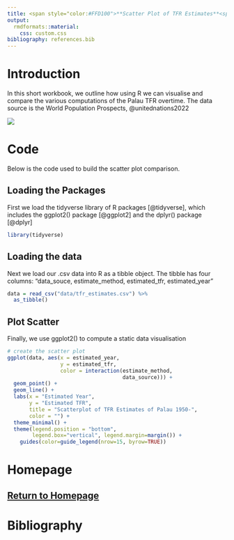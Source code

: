```yaml
---
title: <span style="color:#FFD100">**Scatter Plot of TFR Estimates**<span>
output: 
  rmdformats::material:
    css: custom.css
bibliography: references.bib
---
```


# Introduction

In this short workbook, we outline how using R we can visualise and compare the various computations of the Palau TFR overtime. The data source is the World Population Prospects, @unitednations2022

[![](images/paste-3A06C110.png)](https://population.un.org/wpp/)

# Code

Below is the code used to build the scatter plot comparison.

## Loading the Packages

First we load the tidyverse library of R packages [@tidyverse], which includes the ggplot2() package [@ggplot2] and the dplyr() package [@dplyr]

```r
library(tidyverse)
```

## Loading the data

Next we load our .csv data into R as a tibble object. The tibble has four columns: "data_souce, estimate_method, estimated_tfr, estimated_year"

```r
data = read_csv("data/tfr_estimates.csv") %>%
  as_tibble()
```

## Plot Scatter

Finally, we use ggplot2() to compute a static data visualisation

```r
# create the scatter plot
ggplot(data, aes(x = estimated_year,
                 y = estimated_tfr,
                 color = interaction(estimate_method,
                                     data_source))) +
  geom_point() +
  geom_line() +
  labs(x = "Estimated Year",
       y = "Estimated TFR",
       title = "Scatterplot of TFR Estimates of Palau 1950-",
       color = "") +
  theme_minimal() +
  theme(legend.position = "bottom",
        legend.box="vertical", legend.margin=margin()) +
    guides(color=guide_legend(nrow=15, byrow=TRUE))
```

# Homepage
## [Return to Homepage](index.html)
# Bibliography

